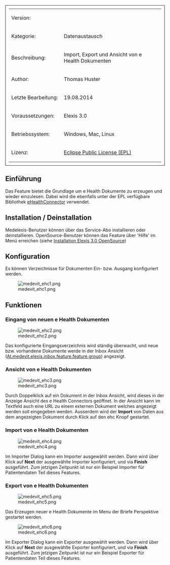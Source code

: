 

<table style="width:100%; border: 1px solid; padding: 10px">
	
	<tr>
		<td>Version:</td>
		<td></td>
	</tr>
	<tr>
		<td style="width:150px;">Kategorie:</td>
		<td>Datenaustausch</td>
	</tr>
	<tr>
		<td>Beschreibung:</td>
		<td>Import, Export und Ansicht von e Health Dokumenten</td>
	</tr>
	<tr>
		<td>Author:</td>
		<td>Thomas Huster</td>
	</tr>
	<tr>
		<td>Letzte Bearbeitung:</td>
		<td>19.08.2014</td>
	</tr>
	<tr>
		<td>Voraussetzungen:</td>
		<td>Elexis 3.0</td>
	</tr>
	<tr>
		<td>Betriebssystem:</td>
		<td>Windows, Mac, Linux</td>
	</tr>
	<tr>
		<td>Lizenz:</td>
		<td>[http://www.eclipse.org/legal/epl-v10.html Eclipse Public License (EPL)]</td>
	</tr>
</table>

== Einführung ==
Das Feature bietet die Grundlage um e Health Dokumente zu erzeugen und wieder einzulesen. Dabei wird die ebenfalls unter der EPL verfügbare Bibliothek [http://sourceforge.net/projects/ehealthconnector/ eHealthConnector] verwendet.

== Installation / Deinstallation==
Medelexis-Benutzer können über das Service-Abo installieren oder deinstallieren. OpenSource-Benutzer können das Feature über 'Hilfe' im Menü erreichen (siehe [[Installation Elexis 3.0 OpenSource]])

== Konfiguration ==
Es können Verzeichnisse für Dokumenten Ein- bzw. Ausgang konfiguriert werden.

[[Datei:medevit_ehc1.png]]

== Funktionen ==

=== Eingang von neuen e Health Dokumenten===

[[Datei:medevit_ehc2.png]]

Das konfigurierte Eingangsverzeichnis wird ständig überwacht, und neue bzw. vorhandene Dokumente werde in der Inbox Ansicht ([[At.medevit.elexis.inbox.feature.feature.group]]) angezeigt.

=== Ansicht von e Health Dokumenten ===

[[Datei:medevit_ehc3.png]]

Durch Doppelklick auf ein Dokument in der Inbox Ansicht, wird dieses in der Anzeige Ansicht des e Health Connectors geöffnet. In der Ansicht kann im Textfeld auch eine URL zu einem externen Dokument welches angezeigt werden soll eingegeben werden. Ausserdem wird der '''Import''' von Daten aus dem angezeigten Dokument durch Klick auf den ehc Knopf gestartet.

=== Import von e Health Dokumenten ===

[[Datei:medevit_ehc4.png]]

Im Importer Dialog kann ein Importer ausgewählt werden. Dann wird über Klick auf '''Next''' der ausgewählte Importer konfiguriert, und via '''Finish''' ausgeführt. Zum jetzigen Zeitpunkt ist nur ein Beispiel Importer für Patientendaten Teil dieses Features.

=== Export von e Health Dokumenten ===

[[Datei:medevit_ehc5.png]]

Das Erzeugen neuer e Health Dokumente im Menu der Briefe Perspektive gestartet werden.

[[Datei:medevit_ehc6.png]]

Im Exporter Dialog kann ein Exporter ausgewählt werden. Dann wird über Klick auf '''Next''' der ausgewählte Exporter konfiguriert, und via '''Finish''' ausgeführt. Zum jetzigen Zeitpunkt ist nur ein Beispiel Exporter für Patientendaten Teil dieses Features.